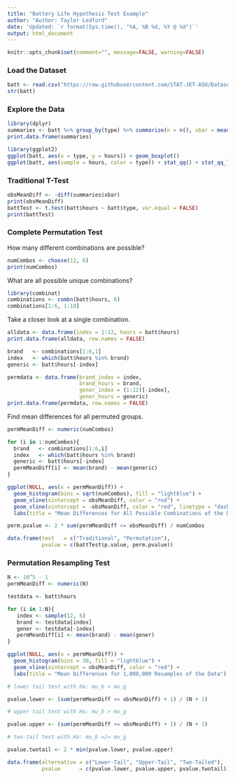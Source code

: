 ```yaml
---
title: "Battery Life Hypothesis Test Example"
author: "Author: Taylor Ledford"
date: 'Updated: `r format(Sys.time(), "%A, %B %d, %Y @ %X")`'
output: html_document
---
```


```r
knitr::opts_chunk$set(comment="", message=FALSE, warning=FALSE)
```


### Load the Dataset

```r
batt <- read.csv("https://raw.githubusercontent.com/STAT-JET-ASU/Datasets/master/Instructor/batterylife.csv")
str(batt)
```


### Explore the Data

```r
library(dplyr)
summaries <- batt %>% group_by(type) %>% summarize(n = n(), xbar = mean(hours), stdv = sd(hours))
print.data.frame(summaries)

library(ggplot2)
ggplot(batt, aes(x = type, y = hours)) + geom_boxplot()
ggplot(batt, aes(sample = hours, color = type)) + stat_qq() + stat_qq_line()
```


### Traditional T-Test

```r
obsMeanDiff <- -diff(summaries$xbar)
print(obsMeanDiff)
battTest <- t.test(batt$hours ~ batt$type, var.equal = FALSE)
print(battTest)
```


### Complete Permutation Test

How many different combinations are possible?

```r
numCombos <- choose(12, 6)
print(numCombos)
```

What are all possible unique combinations?

```r
library(combinat)
combinations <- combn(batt$hours, 6)
combinations[1:6, 1:10]
```

Take a closer look at a single combination.

```r
alldata <- data.frame(index = 1:12, hours = batt$hours)
print.data.frame(alldata, row.names = FALSE)

brand   <- combinations[1:6,1]
index   <- which(batt$hours %in% brand)
generic <- batt$hours[-index]

permdata <- data.frame(brand_index = index, 
                       brand_hours = brand, 
                       gener_index = (1:12)[-index],
                       gener_hours = generic)
print.data.frame(permdata, row.names = FALSE)
```

Find mean differences for all permuted groups.

```r
permMeanDiff <- numeric(numCombos)

for (i in 1:numCombos){
  brand   <- combinations[1:6,i]
  index   <- which(batt$hours %in% brand)
  generic <- batt$hours[-index]
  permMeanDiff[i] <- mean(brand) - mean(generic)
}

ggplot(NULL, aes(x = permMeanDiff)) + 
  geom_histogram(bins = sqrt(numCombos), fill = "lightblue") + 
  geom_vline(xintercept = obsMeanDiff, color = "red") +
  geom_vline(xintercept = -obsMeanDiff, color = "red", linetype = "dashed") +
  labs(title = "Mean Differences for All Possible Combinations of the Data")

perm.pvalue <- 2 * sum(permMeanDiff <= obsMeanDiff) / numCombos

data.frame(test   = c("Traditional", "Permutation"),
           pvalue = c(battTest$p.value, perm.pvalue))
```


### Permutation Resampling Test

```r
N <- 10^5 - 1
permMeanDiff <- numeric(N)

testdata <- batt$hours

for (i in 1:N){
   index <- sample(12, 6)
   brand <- testdata[index]
   gener <- testdata[-index]
   permMeanDiff[i] <- mean(brand) - mean(gener)
}

ggplot(NULL, aes(x = permMeanDiff)) + 
  geom_histogram(bins = 30, fill = "lightblue") + 
  geom_vline(xintercept = obsMeanDiff, color = "red") +
  labs(title = "Mean Differences for 1,000,000 Resamples of the Data")

# lower tail test with Ha: mu_b < mu_g

pvalue.lower <- (sum(permMeanDiff <= obsMeanDiff) + 1) / (N + 1)

# upper tail test with Ha: mu_b > mu_g

pvalue.upper <- (sum(permMeanDiff >= obsMeanDiff) + 1) / (N + 1)

# two-tail test with Ha: mu_b =/= mu_g

pvalue.twotail <- 2 * min(pvalue.lower, pvalue.upper)

data.frame(alternative = c("Lower-Tail", "Upper-Tail", "Two-Tailed"),
           pvalue      = c(pvalue.lower, pvalue.upper, pvalue.twotail))
```
